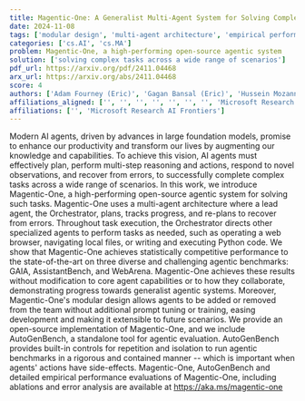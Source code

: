 ```yaml
---
title: Magentic-One: A Generalist Multi-Agent System for Solving Complex Tasks
date: 2024-11-08
tags: ['modular design', 'multi-agent architecture', 'empirical performance evaluations', 'Orchestrator', 'AutoGenBench', 'AI agents', 'open-source implementation', 'large foundation models', 'agentic benchmarks', 'task execution']
categories: ['cs.AI', 'cs.MA']
problem: Magentic-One, a high-performing open-source agentic system
solution: ['solving complex tasks across a wide range of scenarios']
pdf_url: https://arxiv.org/pdf/2411.04468
arx_url: https://arxiv.org/abs/2411.04468
score: 4
authors: ['Adam Fourney (Eric)', 'Gagan Bansal (Eric)', 'Hussein Mozannar (Eric)', 'Cheng Tan (Eric)', 'Eduardo Salinas (Eric)', 'Erkang (Eric)', 'Zhu', 'Friederike Niedtner', 'Grace Proebsting', 'Griffin Bassman', 'Jack Gerrits', 'Jacob Alber', 'Peter Chang', 'Ricky Loynd', 'Robert West', 'Victor Dibia', 'Ahmed Awadallah', 'Ece Kamar', 'Rafah Hosn', 'Saleema Amershi', 'Adam Fourney', 'Gagan Bansal', 'Hussein Mozannar', 'Cheng Tan', 'Eduardo Salinas', 'Erkang (Eric) Zhu']
affiliations_aligned: ['', '', '', '', '', '', '', 'Microsoft Research AI Frontiers', 'Microsoft Research AI Frontiers', 'Microsoft Research AI Frontiers', 'Microsoft Research AI Frontiers', 'Microsoft Research AI Frontiers', 'Microsoft Research AI Frontiers', 'Microsoft Research AI Frontiers', 'Microsoft Research AI Frontiers', 'Microsoft Research AI Frontiers', 'Microsoft Research AI Frontiers', 'Microsoft Research AI Frontiers', 'Microsoft Research AI Frontiers', 'Microsoft Research AI Frontiers', 'Microsoft Research AI Frontiers', 'Microsoft Research AI Frontiers', 'Microsoft Research AI Frontiers', 'Microsoft Research AI Frontiers', 'Microsoft Research AI Frontiers', 'Microsoft Research AI Frontiers']
affiliations: ['', 'Microsoft Research AI Frontiers']
---
```



Modern AI agents, driven by advances in large foundation models, promise to enhance our productivity and transform our lives by augmenting our knowledge and capabilities. To achieve this vision, AI agents must effectively plan, perform multi-step reasoning and actions, respond to novel observations, and recover from errors, to successfully complete complex tasks across a wide range of scenarios. In this work, we introduce Magentic-One, a high-performing open-source agentic system for solving such tasks. Magentic-One uses a multi-agent architecture where a lead agent, the Orchestrator, plans, tracks progress, and re-plans to recover from errors. Throughout task execution, the Orchestrator directs other specialized agents to perform tasks as needed, such as operating a web browser, navigating local files, or writing and executing Python code. We show that Magentic-One achieves statistically competitive performance to the state-of-the-art on three diverse and challenging agentic benchmarks: GAIA, AssistantBench, and WebArena. Magentic-One achieves these results without modification to core agent capabilities or to how they collaborate, demonstrating progress towards generalist agentic systems. Moreover, Magentic-One's modular design allows agents to be added or removed from the team without additional prompt tuning or training, easing development and making it extensible to future scenarios. We provide an open-source implementation of Magentic-One, and we include AutoGenBench, a standalone tool for agentic evaluation. AutoGenBench provides built-in controls for repetition and isolation to run agentic benchmarks in a rigorous and contained manner -- which is important when agents' actions have side-effects. Magentic-One, AutoGenBench and detailed empirical performance evaluations of Magentic-One, including ablations and error analysis are available at https://aka.ms/magentic-one